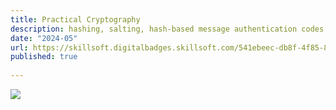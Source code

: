 ```yaml
---
title: Practical Cryptography
description: hashing, salting, hash-based message authentication codes (HMACs), and key exchange. Digital signatures, certificates, and public key infrastructure (PKI), focusing on certificate authorities (CAs), certificate signing request (CSR) generation, and Online Certificate Status Protocol (OCSP). Cryptographic tools like Trusted Platform Module (TPM), hardware security module, and key management systems.
date: "2024-05"
url: https://skillsoft.digitalbadges.skillsoft.com/541ebeec-db8f-4f85-827f-05a83b33b7a1#gs.9a4ami
published: true
  
---
```



[![](/https://api.accredible.com/v1/frontend/credential_website_embed_image/badge/103325006)](https://skillsoft.digitalbadges.skillsoft.com/541ebeec-db8f-4f85-827f-05a83b33b7a1#gs.9a4ami)

